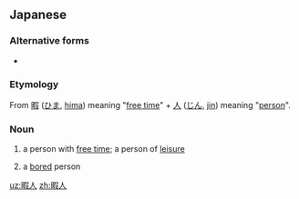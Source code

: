 ==Japanese==
{{ja-kanjitab|ひま|じん|yomi=y}}

===Alternative forms===
* {{ja-l|閑人}}

===Etymology===
From [[暇]] ([[ひま]], [[hima]]) meaning "[[free time]]" + [[人]] ([[じん]], [[jin]]) meaning "[[person]]".

===Noun===
{{ja-noun|ひまじん}}

# a person with [[free time]]; a person of [[leisure]]
# {{lb|ja|derogatory}} a [[bored]] person

[[uz:暇人]]
[[zh:暇人]]